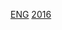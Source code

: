 {{National squad
 | name = 2016年歐洲國家盃英格蘭參賽名單
 | bg        = white
 | fg        = #CF081F
 | bordercolor = #0B0B3F
 | country = 英格蘭
 | comp link = 2016年歐洲足球錦標賽
 | comp = 2016年-{zh-hans:欧洲足球锦标赛;zh-hk:歐洲國家盃;zh-tw:歐洲足球錦標賽;}-
 | p1 = [[乔·哈特|-{zh-hans:哈特; zh-hk:赫特;}-]]
 | p2 = [[基爾·獲加|-{zh-hans:沃克;zh-hk:獲加;zh-tw:沃克;}-]]
 | p3 = [[丹尼·路斯|-{zh-hans:罗斯;zh-hk:路斯;zh-tw:羅斯;}-]]
 | p4 = [[詹姆斯·米尔纳|-{zh-hans:米尔纳;zh-hk:米拿;zh-tw:米爾納}-]]
 | p5 = [[加利·卡希爾|-{zh-hans:卡希尔;zh-hk:卡希爾;zh-tw:卡希爾;}-]]
 | p6 = [[克里斯·斯莫林|-{zh-hans:斯莫林;zh-hk:史摩寧;zh-tw:斯摩寧;}-]]
 | p7 = [[拉希姆·斯特林|-{zh-cn:斯特林;zh-hk:史達寧; zh-tw:斯特林;}-]]
 | p8 = [[阿當·拉爾拉拿|-{zh-hans:拉拉纳;zh-hk:拉爾拉拿;zh-tw:拉爾拉拿;}-]]
 | p9 = [[哈里·凱恩|-{zh-hans:凯恩;zh-hk:簡尼;zh-tw:凱恩}-]]
 | p10 = [[韦恩·鲁尼|-{zh-hans:鲁尼;zh-hk:朗尼;zh-tw:朗尼;}-]] [[File:Captain sports.svg|10px|link=隊長 (足球)|alt=队长]]
 | p11 = [[傑米·瓦迪|-{zh-cn:瓦尔迪; zh-tw:瓦迪; zh-hk:華迪;}-]]
 | p12 = [[纳塔涅尔·克莱因|-{zh-hans:克莱因;zh-hk:基尼;zh-tw:克萊因;}-]]
 | p13 = [[弗拉澤·福斯特|-{zh-hans:福斯特; zh-hk:科士打;}-]]
 | p14 = [[佐敦·軒達臣|-{zh-hans:亨德森;zh-hk:軒達臣;zh-tw:亨德森;}-]]
 | p15 = [[丹尼爾·史杜歷治|-{zh-hans:斯图里奇; zh-hant:史杜歷治;}-]]
 | p16 = [[約翰·史東斯|-{zh-hans:斯通斯; zh-hk:史東斯;}-]]
 | p17 = [[艾歷·迪亞|-{zh-hans:迪尔; zh-hk:迪亞; zh-tw:戴爾}-]]
 | p18 = [[杰克·威尔希尔|-{zh-hans:威尔希尔;zh-hk:韋舒亞;zh-tw:威爾希爾;}-]]
 | p19 = [[罗斯·巴克利|巴克利]]
 | p20 = [[迪利·阿里|阿里]]
 | p21 = [[赖恩·伯特兰德|-{zh-hans:伯特兰德; zh-hk:貝特蘭;}-]]
 | p22 = [[馬古斯·拉舒福特|-{zh-hans:拉什福德;zh-tw:拉什福德;zh-hk:拉舒福特}-]]
 | p23 = [[湯·希頓|-{zh-hans:希顿; zh-hk:希頓;zh-tw:希頓}-]]
 | coach = [[罗伊·霍奇森|-{zh-hans:霍奇森;zh-hk:鶴臣;zh-tw:霍奇森;}-]]
 }}<noinclude>
[[Category:2016年欧洲足球锦标赛参赛名单模板|ENG]]
[[Category:英格蘭足球代表隊導航模板|2016]]
</noinclude>